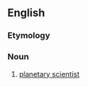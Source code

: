 ==English==

===Etymology===
{{suffix|en|planet|ologist}}

===Noun===
{{en-noun}}

# [[planetary scientist]]